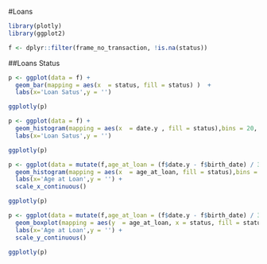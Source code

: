 #Loans

```r

library(plotly)
library(ggplot2)

f <- dplyr::filter(frame_no_transaction, !is.na(status))

```

##Loans Status

```r


p <- ggplot(data = f) +
  geom_bar(mapping = aes(x  = status, fill = status) )  +
  labs(x='Loan Satus',y = '')

ggplotly(p)


```

```r


p <- ggplot(data = f) +
  geom_histogram(mapping = aes(x  = date.y , fill = status),bins = 20, )  +
  labs(x='Loan Satus',y = '')

ggplotly(p)


```

```r




p <- ggplot(data = mutate(f,age_at_loan = (f$date.y - f$birth_date) / 365)) +
  geom_histogram(mapping = aes(x  = age_at_loan, fill = status),bins = 10, )  +
  labs(x='Age at Loan',y = '') +
  scale_x_continuous()

ggplotly(p)


```

```r




p <- ggplot(data = mutate(f,age_at_loan = (f$date.y - f$birth_date) / 365)) +
  geom_boxplot(mapping = aes(y  = age_at_loan, x = status, fill = status),bins = 10, )  +
  labs(x='Age at Loan',y = '') +
  scale_y_continuous()

ggplotly(p)


```




